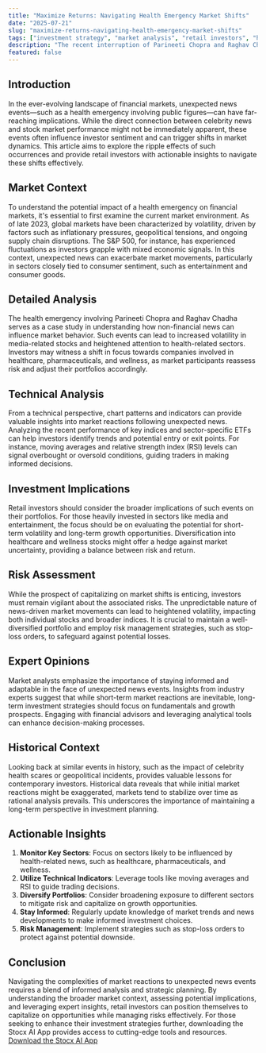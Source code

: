 ```yaml
---
title: "Maximize Returns: Navigating Health Emergency Market Shifts"
date: "2025-07-21"
slug: "maximize-returns-navigating-health-emergency-market-shifts"
tags: ["investment strategy", "market analysis", "retail investors", "health news impact", "stock market trends", "technical analysis", "portfolio diversification"]
description: "The recent interruption of Parineeti Chopra and Raghav Chadha's appearance on the Kapil Sharma Show due to a health emergency has sparked significant interest in understanding the broader implications of such events on market dynamics. While initially seeming unrelated to financial markets, these occurrences can serve as catalysts for shifts in investor sentiment and sectoral performance. This article delves into how market participants can leverage such news to identify investment opportunities and mitigate risks. We explore the current market trends, analyze the potential impact on specific sectors, and provide actionable insights for retail investors. With a focus on technical analysis, investment implications, and expert opinions, this piece serves as a comprehensive resource for navigating the complexities of market reactions to unexpected news events."
featured: false
---
```


## Introduction

In the ever-evolving landscape of financial markets, unexpected news events—such as a health emergency involving public figures—can have far-reaching implications. While the direct connection between celebrity news and stock market performance might not be immediately apparent, these events often influence investor sentiment and can trigger shifts in market dynamics. This article aims to explore the ripple effects of such occurrences and provide retail investors with actionable insights to navigate these shifts effectively.

## Market Context

To understand the potential impact of a health emergency on financial markets, it's essential to first examine the current market environment. As of late 2023, global markets have been characterized by volatility, driven by factors such as inflationary pressures, geopolitical tensions, and ongoing supply chain disruptions. The S&P 500, for instance, has experienced fluctuations as investors grapple with mixed economic signals. In this context, unexpected news can exacerbate market movements, particularly in sectors closely tied to consumer sentiment, such as entertainment and consumer goods.

## Detailed Analysis

The health emergency involving Parineeti Chopra and Raghav Chadha serves as a case study in understanding how non-financial news can influence market behavior. Such events can lead to increased volatility in media-related stocks and heightened attention to health-related sectors. Investors may witness a shift in focus towards companies involved in healthcare, pharmaceuticals, and wellness, as market participants reassess risk and adjust their portfolios accordingly.

## Technical Analysis

From a technical perspective, chart patterns and indicators can provide valuable insights into market reactions following unexpected news. Analyzing the recent performance of key indices and sector-specific ETFs can help investors identify trends and potential entry or exit points. For instance, moving averages and relative strength index (RSI) levels can signal overbought or oversold conditions, guiding traders in making informed decisions.

## Investment Implications

Retail investors should consider the broader implications of such events on their portfolios. For those heavily invested in sectors like media and entertainment, the focus should be on evaluating the potential for short-term volatility and long-term growth opportunities. Diversification into healthcare and wellness stocks might offer a hedge against market uncertainty, providing a balance between risk and return.

## Risk Assessment

While the prospect of capitalizing on market shifts is enticing, investors must remain vigilant about the associated risks. The unpredictable nature of news-driven market movements can lead to heightened volatility, impacting both individual stocks and broader indices. It is crucial to maintain a well-diversified portfolio and employ risk management strategies, such as stop-loss orders, to safeguard against potential losses.

## Expert Opinions

Market analysts emphasize the importance of staying informed and adaptable in the face of unexpected news events. Insights from industry experts suggest that while short-term market reactions are inevitable, long-term investment strategies should focus on fundamentals and growth prospects. Engaging with financial advisors and leveraging analytical tools can enhance decision-making processes.

## Historical Context

Looking back at similar events in history, such as the impact of celebrity health scares or geopolitical incidents, provides valuable lessons for contemporary investors. Historical data reveals that while initial market reactions might be exaggerated, markets tend to stabilize over time as rational analysis prevails. This underscores the importance of maintaining a long-term perspective in investment planning.

## Actionable Insights

1. **Monitor Key Sectors**: Focus on sectors likely to be influenced by health-related news, such as healthcare, pharmaceuticals, and wellness.
2. **Utilize Technical Indicators**: Leverage tools like moving averages and RSI to guide trading decisions.
3. **Diversify Portfolios**: Consider broadening exposure to different sectors to mitigate risk and capitalize on growth opportunities.
4. **Stay Informed**: Regularly update knowledge of market trends and news developments to make informed investment choices.
5. **Risk Management**: Implement strategies such as stop-loss orders to protect against potential downside.

## Conclusion

Navigating the complexities of market reactions to unexpected news events requires a blend of informed analysis and strategic planning. By understanding the broader market context, assessing potential implications, and leveraging expert insights, retail investors can position themselves to capitalize on opportunities while managing risks effectively. For those seeking to enhance their investment strategies further, downloading the Stocx AI App provides access to cutting-edge tools and resources. [Download the Stocx AI App](https://stocx.co)
